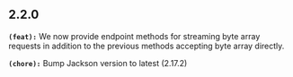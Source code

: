 ## 2.2.0
**`(feat):`** We now provide endpoint methods for streaming byte array requests in addition to the previous methods accepting
byte array directly.


**`(chore):`** Bump Jackson version to latest (2.17.2)


